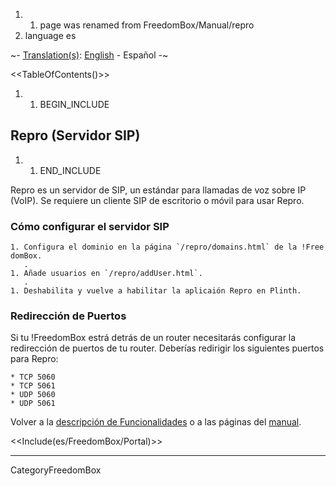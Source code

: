 ## page was renamed from FreedomBox/Manual/repro
#language es

~- [[DebianWiki/EditorGuide#translation|Translation(s)]]: [[FreedomBox/Manual/Repro|English]] - Español -~

<<TableOfContents()>>

## BEGIN_INCLUDE

== Repro (Servidor SIP) ==

{{{#!wiki caution
'''App eliminada'''

Repro ha sido eliminada de Debian 10 (Buster) y por tanto ya no está disponible en !FreedomBox.
}}}

## END_INCLUDE

Repro es un servidor de SIP, un estándar para llamadas de voz sobre IP (VoIP). Se requiere un cliente SIP de escritorio o móvil para usar Repro.

=== Cómo configurar el servidor SIP ===

 1. Configura el dominio en la página `/repro/domains.html` de la !FreedomBox.
    . {{attachment:repro_domains.png|Repro Domains|width=800}}
 1. Añade usuarios en `/repro/addUser.html`.
    . {{attachment:repro_users.png|Repro Users|width=800}}
 1. Deshabilita y vuelve a habilitar la aplicaión Repro en Plinth.

=== Redirección de Puertos ===

Si tu !FreedomBox estrá detrás de un router necesitarás configurar la redirección de puertos de tu router. Deberías redirigir los siguientes puertos para Repro:
 * TCP 5060
 * TCP 5061
 * UDP 5060
 * UDP 5061

Volver a la [[es/FreedomBox/Features|descripción de Funcionalidades]] o a las páginas del [[es/FreedomBox/Manual|manual]].

<<Include(es/FreedomBox/Portal)>>
----
CategoryFreedomBox
